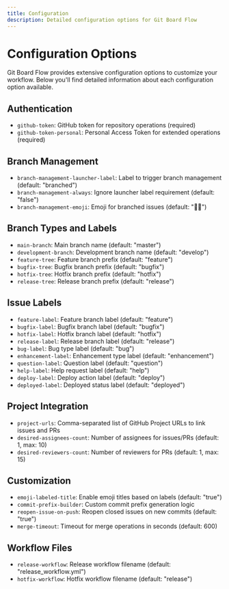 ```yaml
---
title: Configuration
description: Detailed configuration options for Git Board Flow
---
```


# Configuration Options

Git Board Flow provides extensive configuration options to customize your workflow. Below you'll find detailed information about each configuration option available.

## Authentication

- `github-token`: GitHub token for repository operations (required)
- `github-token-personal`: Personal Access Token for extended operations (required)

## Branch Management

- `branch-management-launcher-label`: Label to trigger branch management (default: "branched")
- `branch-management-always`: Ignore launcher label requirement (default: "false")
- `branch-management-emoji`: Emoji for branched issues (default: "🧑‍💻")

## Branch Types and Labels

- `main-branch`: Main branch name (default: "master")
- `development-branch`: Development branch name (default: "develop")
- `feature-tree`: Feature branch prefix (default: "feature")
- `bugfix-tree`: Bugfix branch prefix (default: "bugfix")
- `hotfix-tree`: Hotfix branch prefix (default: "hotfix")
- `release-tree`: Release branch prefix (default: "release")

## Issue Labels

- `feature-label`: Feature branch label (default: "feature")
- `bugfix-label`: Bugfix branch label (default: "bugfix")
- `hotfix-label`: Hotfix branch label (default: "hotfix")
- `release-label`: Release branch label (default: "release")
- `bug-label`: Bug type label (default: "bug")
- `enhancement-label`: Enhancement type label (default: "enhancement")
- `question-label`: Question label (default: "question")
- `help-label`: Help request label (default: "help")
- `deploy-label`: Deploy action label (default: "deploy")
- `deployed-label`: Deployed status label (default: "deployed")

## Project Integration

- `project-urls`: Comma-separated list of GitHub Project URLs to link issues and PRs
- `desired-assignees-count`: Number of assignees for issues/PRs (default: 1, max: 10)
- `desired-reviewers-count`: Number of reviewers for PRs (default: 1, max: 15)

## Customization

- `emoji-labeled-title`: Enable emoji titles based on labels (default: "true")
- `commit-prefix-builder`: Custom commit prefix generation logic
- `reopen-issue-on-push`: Reopen closed issues on new commits (default: "true")
- `merge-timeout`: Timeout for merge operations in seconds (default: 600)

## Workflow Files

- `release-workflow`: Release workflow filename (default: "release_workflow.yml")
- `hotfix-workflow`: Hotfix workflow filename (default: "release") 